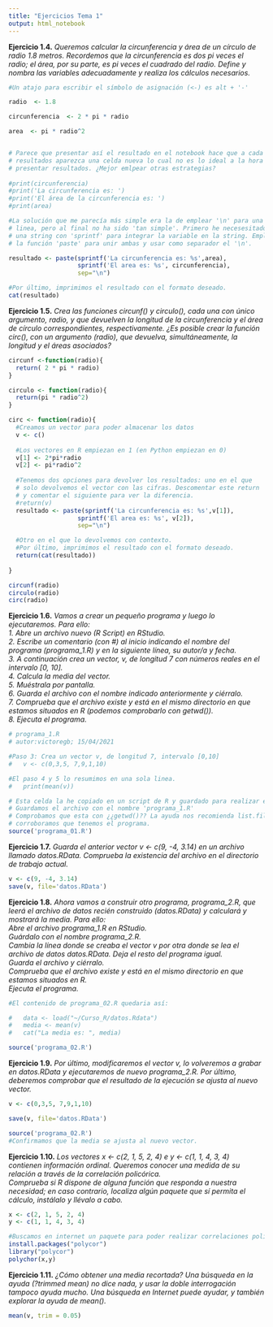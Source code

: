 ```yaml
---
title: "Ejercicios Tema 1"
output: html_notebook
---
```

  
  
__Ejercicio 1.4.__
_Queremos calcular la circunferencia y área de un círculo de radio 1.8 metros. Recordemos que la circunferencia es dos pi veces el radio; el área, por su parte, es pi veces el cuadrado del radio._
_Define y nombra las variables adecuadamente y realiza los cálculos necesarios._


```r
#Un atajo para escribir el símbolo de asignación (<-) es alt + '-' 

radio  <- 1.8

circunferencia  <- 2 * pi * radio

area  <- pi * radio^2


# Parece que presentar así el resultado en el notebook hace que a cada salida de 
# resultados aparezca una celda nueva lo cual no es lo ideal a la hora de 
# presentar resultados. ¿Mejor emlpear otras estrategias? 
  
#print(circunferencia)
#print('La circunferencia es: ')
#print('El área de la circunferencia es: ')
#print(area)

#La solución que me parecía más simple era la de emplear '\n' para una nueva 
# linea, pero al final no ha sido 'tan simple'. Primero he necesesitado crear 
# una string con 'sprintf' para integrar la variable en la string. Emplear la
# la función 'paste' para unir ambas y usar como separador el '\n'.

resultado <- paste(sprintf('La circunferencia es: %s',area),
                   sprintf('El area es: %s', circunferencia), 
                   sep="\n")

#Por último, imprimimos el resultado con el formato deseado.
cat(resultado)
```
  
  
__Ejercicio 1.5.__
_Crea las funciones circunf() y circulo(), cada una con único argumento, radio, y que devuelven la longitud de la circunferencia y el área de círculo correspondientes, respectivamente. ¿Es posible crear la función circ(), con un argumento (radio), que devuelva, simultáneamente, la longitud y el áreas asociados?_

```r
circunf <-function(radio){
  return( 2 * pi * radio)
}

circulo <- function(radio){
  return(pi * radio^2)
}

circ <- function(radio){
  #Creamos un vector para poder almacenar los datos
  v <- c()
  
  #Los vectores en R empiezan en 1 (en Python empiezan en 0)
  v[1] <- 2*pi*radio
  v[2] <- pi*radio^2
  
  #Tenemos dos opciones para devolver los resultados: uno en el que 
  # solo devolvemos el vector con las cifras. Descomentar este return
  # y comentar el siguiente para ver la diferencia.
  #return(v)
  resultado <- paste(sprintf('La circunferencia es: %s',v[1]),
                   sprintf('El area es: %s', v[2]), 
                   sep="\n")

  #Otro en el que lo devolvemos con contexto.
  #Por último, imprimimos el resultado con el formato deseado.
  return(cat(resultado))
  
}

circunf(radio)
circulo(radio)
circ(radio)

```
  
  
__Ejercicio 1.6.__
_Vamos a crear un pequeño programa y luego lo ejecutaremos. Para ello:_  
_1. Abre un archivo nuevo (R Script) en RStudio._  
_2. Escribe un comentario (con #) al inicio indicando el nombre del programa (programa_1.R) y en la siguiente línea, su autor/a y fecha._  
_3. A continuación crea un vector, v, de longitud 7 con números reales en el intervalo [0, 10]._  
_4. Calcula la media del vector._  
_5. Muéstrala por pantalla._  
_6. Guarda el archivo con el nombre indicado anteriormente y ciérralo._  
_7. Comprueba que el archivo existe y está en el mismo directorio en que estamos situados en R (podemos comprobarlo con getwd())._  
_8. Ejecuta el programa._  
  
```r
# programa_1.R
# autor:victoregb; 15/04/2021

#Paso 3: Crea un vector v, de longitud 7, intervalo [0,10]
#   v <- c(0,3,5, 7,9,1,10)

#El paso 4 y 5 lo resumimos en una sola linea.
#   print(mean(v))

# Esta celda la he copiado en un script de R y guardado para realizar este paso.
# Guardamos el archivo con el nombre 'programa_1.R'
# Comprobamos que esta con ¿¿getwd()?? La ayuda nos recomienda list.files y
# corroboramos que tenemos el programa.
source('programa_01.R')
```
  
  
__Ejercicio 1.7.__
_Guarda el anterior vector v <- c(9, -4, 3.14) en un archivo llamado datos.RData. Comprueba la existencia del archivo en el directorio de trabajo actual._

```r
v <- c(9, -4, 3.14)
save(v, file='datos.RData')
```
  
  
__Ejercicio 1.8.__
_Ahora vamos a construir otro programa, programa_2.R, que leerá el archivo de datos recién construido (datos.RData) y calculará y mostrará la media. Para ello:_  
_Abre el archivo programa_1.R en RStudio._  
_Guárdalo con el nombre programa_2.R._  
_Cambia la línea donde se creaba el vector v por otra donde se lea el archivo de datos datos.RData._ 
_Deja el resto del programa igual._  
_Guarda el archivo y ciérralo._  
_Comprueba que el archivo existe y está en el mismo directorio en que estamos situados en R._  
_Ejecuta el programa._  

```r
#El contenido de programa_02.R quedaria así:

#   data <- load("~/Curso_R/datos.Rdata")
#   media <- mean(v)
#   cat("La media es: ", media)

source('programa_02.R')

```

__Ejercicio 1.9.__
_Por último, modificaremos el vector v, lo volveremos a grabar en datos.RData y ejecutaremos de nuevo programa_2.R. Por último, deberemos comprobar que el resultado de la ejecución se ajusta al nuevo vector._
```r
v <- c(0,3,5, 7,9,1,10)

save(v, file='datos.RData')

source('programa_02.R')
#Confirmamos que la media se ajusta al nuevo vector.
```

__Ejercicio 1.10.__
_Los vectores x <- c(2, 1, 5, 2, 4) e y <- c(1, 1, 4, 3, 4) contienen información ordinal. Queremos conocer una medida de su relación a través de la correlación policórica._  
_Comprueba si R dispone de alguna función que responda a nuestra necesidad; en caso contrario, localiza algún paquete que sí permita el cálculo, instálalo y llévalo a cabo._  

```r
x <- c(2, 1, 5, 2, 4)
y <- c(1, 1, 4, 3, 4)

#Buscamos en internet un paquete para poder realizar correlaciones policóricas.
install.packages("polycor")
library("polycor")
polychor(x,y)
```

__Ejercicio 1.11.__
_¿Cómo obtener una media recortada?_
_Una búsqueda en la ayuda (?trimmed mean) no dice nada, y usar la doble interrogación tampoco ayuda mucho. Una búsqueda en Internet puede ayudar, y también explorar la ayuda de mean()._

```r
mean(v, trim = 0.05)

```

